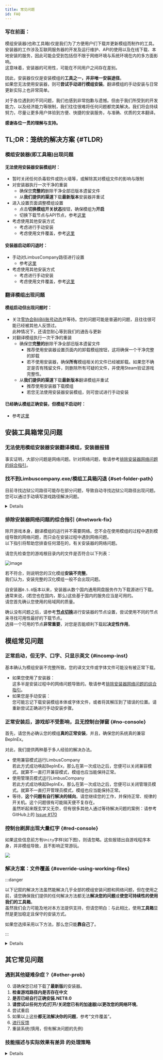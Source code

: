```yaml
---
title: 常见问题
id: FAQ
---
```



### 写在前面：

模组安装器(也称工具箱)仅是我们为了方便用户们下载并更新模组而制作的工具。安装器的工作涉及互联网服务器的开发及运行维护、API的使用以及在线下载、本地安装的服务，因此可能会受到包括但不限于网络环境与系统环境在内的多方面影响。  
这意味着，安装器的可用性，可能在不同用户之间存在差别。

因此，安装器仅仅是安装模组的**工具之一，并非唯一安装途径**。  
如果您无法使用安装器，则可**尝试手动进行模组安装**。翻译模组的手动安装与日常更新实际上也非常简单。

对于各位遇到的不同问题，我们也感到非常抱歉与遗憾。但由于我们所受到的开发能力，以及经济能力等限制，我们往往很难将任何问题都完美解决。我们将会持续努力，尽量让更多用户体验到方便、快捷的安装服务，与准确、优质的文本翻译。

**感谢各位一贯的理解与支持。**

## TL;DR：笼统的解决方案 {#TLDR}

### 模组安装器(即工具箱)出现问题

#### 无法使用安装器安装模组时：

- 暂时关闭任何杀毒软件或防火墙等，或解除其对模组文件的影响与限制
- 对安装器执行一次干净的重装
  - 确保您**完整的**删除干净全部旧版本遗留文件
  - 从**我们提供的渠道**下载**最新版本**安装器并重试
- 进入设置页面调整模组设置
  - 点击**切换模组开关状态**按钮，确保模组为**开启**
  - 切换下载节点与API节点，参考[这里](https://www.zeroasso.top/docs/configuration/nodes)
- 考虑使用其他安装方式
  - 考虑进行手动安装
  - 考虑使用文件覆盖，参考[这里](https://www.zeroasso.top/docs/FAQ#override-using-working-files)

#### 安装器启动即闪退时：

- 手动对LimbusCompany路径进行设置
  - 参考[这里](https://www.zeroasso.top/docs/FAQ#set-folder-path)
- 考虑使用其他安装方式
  - 考虑进行手动安装
  - 考虑使用文件覆盖，参考[这里](https://www.zeroasso.top/docs/FAQ#override-using-working-files)

### 翻译模组出现问题

#### 模组启动但出现问题时：

- 关注[零协会BiliBili账号动态](https://space.bilibili.com/1247764479)并等待。您的问题可能是普遍的问题，且往往很可能已经被其他人反馈过。  
此种情况下，还请您耐心等到我们的通告与更新
- 对翻译模组执行一次干净的重装
  - 确保您**完整的**删除干净全部旧版本遗留文件
    - 推荐使用安装器设置页面内的卸载模组按钮，这将确保一个干净完整的卸载
    - 若不使用安装器，确保**所有**模组相关的文件已经被卸载。如果您不确定是否有残留文件，则删除所有可疑的文件，并使用Steam验证游戏完整性。
  - 从**我们提供的渠道**下载**最新版本**翻译模组并重试
    - 推荐使用安装器下载模组
    - 若您无法使用安装器安装模组，则可尝试进行手动安装

#### 已经确认模组正确安装，但模组不启动时：

- 参考[这里](https://www.zeroasso.top/docs/FAQ#no-console)

## 安装工具箱常见问题

### 无法使用模组安装器安装翻译模组，安装器报错

事实证明，大部分问题是网络问题。针对网络问题，敬请参考[排除安装器网络问题的综合指引](https://www.zeroasso.top/docs/FAQ#network-fix)。

### 找不到Limbuscompany.exe/模组工具箱闪退 {#set-folder-path}
目前寻找边狱公司路径可能存在部分问题，导致自动寻找边狱公司路径出现问题。  
您可以通过手动填写游戏路径解决问题。  
<details>

#### 1. 获取路径
进入 Steam 库，右键 Limbus Company ，点击管理-浏览本地文件。  
![image](/img/page/lcbpath-1.png)

点击上方路径的空白处，此时路径将会显示，复制这串文本即为路径。例如此处为`D:\Program Files (x86)\Steam\steamapps\common\Limbus Company`  
![image](/img/page/lcbpath-2.png)

#### 2. 更改配置
双击工具箱目录下的`config.json`（如果您没有开启后缀显示，那么会显示为`config`），用记事本打开，您应该会看到一个 JSON 结构的文件。（截图中使用的软件为 Visual Studio Code ）  
![image](/img/page/lcbpath-3.png)

首先，先将`CskipLCBPathCheck`后的`false`改为`true`，这个配置会让工具箱不对路径进行检查。

其次，将`CLCBPath`后的`null`改为您的路径，**但请注意**，路径中的`\`需要替换为`\\`。  
例如`D:\Program Files (x86)\Steam\steamapps\common\Limbus Company`就需要改为`D:\\Program Files (x86)\\Steam\\steamapps\\common\\Limbus Company`。  
同时，路径两边还需要加上英文双引号（`"`）。

最后的效果应该是：  
![image](/img/page/lcbpath-4.png)

按下`Ctrl+S`保存后，重新打开工具箱。如果您的操作没有问题，那么应该能够正常开启了。

</details>

### 排除安装器网络问题的综合指引 {#network-fix}

除开游戏本身，翻译模组的运行并不需要网络。您不会在使用模组的过程中遇到模组导致的网络问题，而只会在安装过程中遇到网络问题。  
以下指引将帮助您排查任何潜在的，有关安装器的网络问题。

请您先检查您的游戏根目录内的文件是否符合以下列表：

![image](/img/page/BIEfiles.png)

若不符合，则说明您的汉化模组**安装不完整**。  
我们认为，安装完整的汉化模组一般不会出现问题。

自安装器`0.5.0`版本以来，安装器从数个国内通用网盘服务作为下载源进行下载。通常来说，(若您也在国内，那么)这些基于国内的服务应当是可用的。  
请您首先确认您使用的局域网的质量。

确认没有问题之后，请参考[**节点切换**](https://www.zeroasso.top/docs/configuration/nodes)进行安装器的节点设置，尝试使用不同的节点来寻找可用性最好的下载节点。  
选择一个可用的节点**非常重要**，对您是否能顺利下载起**决定性作用**。

## 模组常见问题

### 正常启动，但无字、口字、只显示英文 {#incomp-inst}
基本确认为模组安装不完整所致。您的译文文件或字体文件可能没有被正常下载。  

- 如果您使用了安装器：  
这多半是安装过程中的网络问题导致的。敬请参考[排除安装器网络问题的综合指引](https://www.zeroasso.top/docs/FAQ#network-fix)。
- 如果您是手动安装：  
您可能忘记下载安装模组本体或字体文件，或者将其解压到了错误的位置。请重新尝试正确进行手动安装步骤。

### 正常安装后，游戏却不受影响，且无控制台弹窗 {#no-console}
首先，请您务必确认您的模组**真的正常安装**，并且，确保您的系统真的兼容BepInEx。

对此，我们提供两种基于多人经验的解决办法。
- 使用兼容模式运行LimbusCompany  
若此方式成功唤起BepInEx，那么在第一次成功之后，您便可以关闭兼容模式。就算不一直打开兼容模式，模组也应当能保持正常。
- 使用管理员模式运行LimbusCompany  
若此方式成功唤起BepInEx，那么在第一次成功之后，您便可以关闭管理员模式。就算不一直打开管理员模式，模组也应当能保持正常。
- 等待，**这个问题有自行解决的倾向**。请您继续您的工作，并保持正常、规律的开关机。这个问题很有可能隔天便不复存在。  
虽然听起来既玄学又无奈，但有很多其他人通过等待解决问题的案例：请参考GitHub上的 [Issue #170](https://github.com/LocalizeLimbusCompany/LocalizeLimbusCompany/issues/170)

### 控制台刷屏出现大量红字 {#red-console}
如果这些信息前方有`Unity`字样(如下图)，则请忽略。这些报错出自游戏程序本身，并非模组导致，且不影响正常游玩。  

![](/img/page/ManyRedFuckLog.png)

### 解决方案：文件覆盖 {#override-using-working-files}

:::danger

以下记叙的解决方法虽然能解决几乎全部的模组安装问题和网络问题，但在使用之前，请您确保我们提供的任何解决方法都无法**解决您的问题**或**使您可持续性的使用我们的工具箱**。  
虽然我们会力可能及地对本方法提供支持，但请您明白：与此相比，使用**工具箱**显然是更加稳定且保守的安装方式。

如果您选择采用以下方法，那么您只能**靠自己**了。

:::

<details>

如果你无法使用工具箱 或 以上方法均不能解决您的问题：  
那么请暂时放下工具箱，让我们一起手动来解决这个问题，让您即刻使用汉化模组。

注：本方法**无法解决系统不兼容**等内生性问题。

首先，删除您已安装的模组，以防残留损坏的文件。  
（删除`winhttp.dll`, `doorstop_config.ini`, `BepInEx`, `dotnet` 四个文件或文件夹）

请点击打开以下OneDrive链接，并阅读后续指引。

[***链接：OneDrive For Business***](https://n07w1-my.sharepoint.com/:f:/g/personal/northwind_n07w1_onmicrosoft_com/ElVIKQVcHqtCj3a4NJjLdDUBMkVxSQ5S6TGQ0MzZlU1nBw)

您看到的是一位组员**本地**的、**正在正常使用**的、**已经初始化完毕**的、汉化模组的一份**在线副本**。  
这份在线副本一般会在新版模组发布后的**12小时**内进行同步。因此，请您在最新版汉化**发布后至少等待24小时**(或收到我们发出的、可以使用此方式的确认)之后再使用此方式更新您的汉化模组。

直接点击左上角 `Download`。您应该会下载一个**包含全部已列出文件的** zip 压缩包。  
将压缩包内的全部文件与文件夹**置于你的 Limbus Company 游戏根目录**内。  
使最终效果如下：

![image](/img/page/BIEfiles.png)

完成后请启动游戏，验证模组是否启动。
</details>

## 其它常见问题

### 遇到其他疑难杂症？ {#other-prob}
0. 请确保您已经下载了**最新版**的安装器。
1. **检查游戏路径内是否存在中文**
2. **是否已经自行正确安装.NET8.0**
3. **请尝试以任何方式(打开/关闭您已有的加速器)以更改您的网络环境**。
4. 尝试重启
5. 如果以上这些**都无法解决你的问题**，参考“文件覆盖”。
6. [进行反馈](https://www.zeroasso.top/docs/contact)
7. 重装系统(慎用，但有解决问题的先例)

### 技能描述与实际效果有差异 的处理策略
<details>

![image](/img/page/diffStrat.png)
</details>

